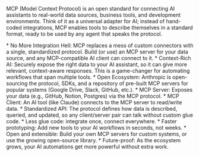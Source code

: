 MCP (Model Context Protocol) is an open standard for connecting AI assistants to real-world data sources, business tools, and development environments. Think of it as a universal adapter for AI; instead of hand-coded integrations, MCP enables tools to describe themselves in a standard format, ready to be used by any agent that speaks the protocol.

<AccordionGroup>
  <Accordion title="Why is MCP a big deal?">
    *   No More Integration Hell: MCP replaces a mess of custom connectors with a single, standardized protocol. Build (or use) an MCP server for your data source, and any MCP-compatible AI client can connect to it.
    *   Context-Rich AI: Securely expose the right data to your AI assistant, so it can give more relevant, context-aware responses. This is a game-changer for automating workflows that span multiple tools.
    *   Open Ecosystem: Anthropic is open-sourcing the protocol, SDKs, and a repository of pre-built MCP servers for popular systems (Google Drive, Slack, GitHub, etc.).
  </Accordion>
  <Accordion title="How does MCP work?">
    *   MCP Server: Exposes your data (e.g., GitHub, Notion, Postgres) via the MCP protocol.
    *   MCP Client: An AI tool (like Claude) connects to the MCP server to read/write data.
    *   Standardized API: The protocol defines how data is described, queried, and updated, so any client/server pair can talk without custom glue code.
  </Accordion>
  <Accordion title="Why should you care?">
    *   Less glue code: integrate once, connect everywhere.
    *   Faster prototyping: Add new tools to your AI workflows in seconds, not weeks.
    *   Open and extensible: Build your own MCP servers for custom systems, or use the growing open-source library.
    *   Future-proof: As the ecosystem grows, your AI automations get more powerful without extra work.
  </Accordion>
</AccordionGroup> 